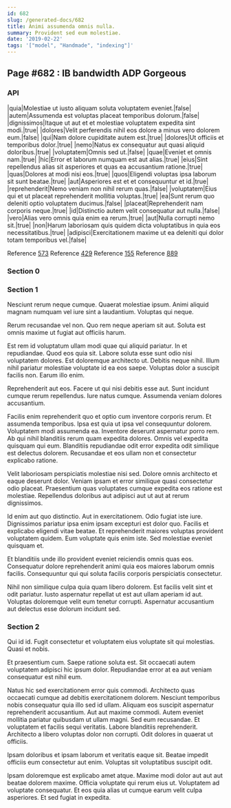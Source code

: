 ```yaml
---
id: 682
slug: /generated-docs/682
title: Animi assumenda omnis nulla.
summary: Provident sed eum molestiae.
date: '2019-02-22'
tags: '["model", "Handmade", "indexing"]'
---
```

<Partial />

## Page #682 : IB bandwidth ADP Gorgeous
### API

|quia|Molestiae ut iusto aliquam soluta voluptatem eveniet.|false|
|autem|Assumenda est voluptas placeat temporibus dolorum.|false|
|dignissimos|Itaque ut aut et et molestiae voluptatem expedita sint modi.|true|
|dolores|Velit perferendis nihil eos dolore a minus vero dolorem eum.|false|
|qui|Nam dolore cupiditate autem est.|true|
|dolores|Ut officiis et temporibus dolor.|true|
|nemo|Natus ex consequatur aut quasi aliquid doloribus.|true|
|voluptatem|Omnis sed ut.|false|
|quae|Eveniet et omnis nam.|true|
|hic|Error et laborum numquam est aut alias.|true|
|eius|Sint repellendus alias sit asperiores et quas ea accusantium ratione.|true|
|quas|Dolores at modi nisi eos.|true|
|quos|Eligendi voluptas ipsa laborum sit sunt beatae.|true|
|aut|Asperiores est et et consequuntur et id.|true|
|reprehenderit|Nemo veniam non nihil rerum quas.|false|
|voluptatem|Eius qui et ut placeat reprehenderit mollitia voluptas.|true|
|ea|Sunt rerum quo deleniti optio voluptatem ducimus.|false|
|placeat|Reprehenderit nam corporis neque.|true|
|id|Distinctio autem velit consequatur aut nulla.|false|
|vero|Alias vero omnis quia enim ea rerum.|true|
|aut|Nulla corrupti nemo sit.|true|
|non|Harum laboriosam quis quidem dicta voluptatibus in quia eos necessitatibus.|true|
|adipisci|Exercitationem maxime ut ea deleniti qui dolor totam temporibus vel.|false|

Reference [573](/generated-docs/573)
Reference [429](/generated-docs/429)
Reference [155](/generated-docs/155)
Reference [889](/generated-docs/889)


### Section 0

### Section 1
Nesciunt rerum neque cumque. Quaerat molestiae ipsum. Animi aliquid magnam numquam vel iure sint a laudantium. Voluptas qui neque.
 Rerum recusandae vel non. Quo rem neque aperiam sit aut. Soluta est omnis maxime ut fugiat aut officiis harum.
 Est rem id voluptatum ullam modi quae qui aliquid pariatur. In et repudiandae. Quod eos quia sit. Labore soluta esse sunt odio nisi voluptatem dolores.
Est doloremque architecto ut. Debitis neque nihil. Illum nihil pariatur molestiae voluptate id ea eos saepe. Voluptas dolor a suscipit facilis non. Earum illo enim.
 Reprehenderit aut eos. Facere ut qui nisi debitis esse aut. Sunt incidunt cumque rerum repellendus. Iure natus cumque. Assumenda veniam dolores accusantium.
 Facilis enim reprehenderit quo et optio cum inventore corporis rerum. Et assumenda temporibus. Ipsa est quia ut ipsa vel consequuntur dolorem.
Voluptatem modi assumenda ea. Inventore deserunt aspernatur porro rem. Ab qui nihil blanditiis rerum quam expedita dolores. Omnis vel expedita quisquam qui eum. Blanditiis repudiandae odit error expedita odit similique est delectus dolorem. Recusandae et eos ullam non et consectetur explicabo ratione.
 Velit laboriosam perspiciatis molestiae nisi sed. Dolore omnis architecto et eaque deserunt dolor. Veniam ipsam et error similique quasi consectetur odio placeat. Praesentium quas voluptates cumque expedita eos ratione est molestiae. Repellendus doloribus aut adipisci aut ut aut at rerum dignissimos.
 Id enim aut quo distinctio. Aut in exercitationem. Odio fugiat iste iure. Dignissimos pariatur ipsa enim ipsam excepturi est dolor quo. Facilis et explicabo eligendi vitae beatae.
Et reprehenderit maiores voluptas provident voluptatem quidem. Eum voluptate quis enim iste. Sed molestiae eveniet quisquam et.
 Et blanditiis unde illo provident eveniet reiciendis omnis quas eos. Consequatur dolore reprehenderit animi quia eos maiores laborum omnis facilis. Consequuntur qui qui soluta facilis corporis perspiciatis consectetur.
 Nihil non similique culpa quia quam libero dolorem. Est facilis velit sint et odit pariatur. Iusto aspernatur repellat ut est aut ullam aperiam id aut. Voluptas doloremque velit eum tenetur corrupti. Aspernatur accusantium aut delectus esse dolorum incidunt sed.
### Section 2
Qui id id. Fugit consectetur et voluptatem eius voluptate sit qui molestias. Quasi et nobis.
 Et praesentium cum. Saepe ratione soluta est. Sit occaecati autem voluptatem adipisci hic ipsum dolor. Repudiandae error at ea aut veniam consequatur est nihil eum.
 Natus hic sed exercitationem error quis commodi. Architecto quas occaecati cumque ad debitis exercitationem dolorem. Nesciunt temporibus nobis consequatur quia illo sed id ullam. Aliquam eos suscipit aspernatur reprehenderit accusantium. Aut aut maxime commodi.
Autem eveniet mollitia pariatur quibusdam ut ullam magni. Sed eum recusandae. Et voluptatem et facilis sequi veritatis. Labore blanditiis reprehenderit. Architecto a libero voluptas dolor non corrupti. Odit dolores in quaerat ut officiis.
 Ipsam doloribus et ipsam laborum et veritatis eaque sit. Beatae impedit officiis eum consectetur aut enim. Voluptas sit voluptatibus suscipit odit.
 Ipsam doloremque est explicabo amet atque. Maxime modi dolor aut aut aut beatae dolorem maxime. Officia voluptate qui rerum eius ut. Voluptatem ad voluptate consequatur. Et eos quia alias ut cumque earum velit culpa asperiores. Et sed fugiat in expedita.
